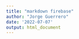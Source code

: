 ```yaml
---
title: "markdown firebase"
author: "Jorge Guerrero"
date: '2022-07-07'
output: html_document
---
```

